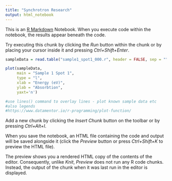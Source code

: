 ---
title: "Synchrotron Research"
output: html_notebook
---

This is an [R Markdown](http://rmarkdown.rstudio.com) Notebook. When you execute code within the notebook, the results appear beneath the code. 

Try executing this chunk by clicking the *Run* button within the chunk or by placing your cursor inside it and pressing *Ctrl+Shift+Enter*. 

```{r}
sampleData = read.table("sample1_spot1_000.r", header = FALSE, sep = "", skip = 0)

plot(sampleData,
     main = "Sample 1 Spot 1",
     type = "l",
     xlab = "Energy (eV)",
     ylab = "Absorbtion",
     yaxt='n')

#use lines() command to overlay lines - plot known sample data etc
#also legends
#https://www.datamentor.io/r-programming/plot-function/

```

Add a new chunk by clicking the *Insert Chunk* button on the toolbar or by pressing *Ctrl+Alt+I*.

When you save the notebook, an HTML file containing the code and output will be saved alongside it (click the *Preview* button or press *Ctrl+Shift+K* to preview the HTML file).

The preview shows you a rendered HTML copy of the contents of the editor. Consequently, unlike *Knit*, *Preview* does not run any R code chunks. Instead, the output of the chunk when it was last run in the editor is displayed.

